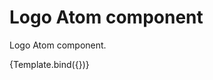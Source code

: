 
<Meta
    title="component-library/atoms/Logo"
    component={Logo}
/>


# Logo Atom component

Logo Atom component.

<Canvas>
    <Story
        name="Logo"
        args={{
            speed: "10"
        }}
    >
        {Template.bind({})}
    </Story>
</Canvas>

<ArgsTable of={Logo} />
